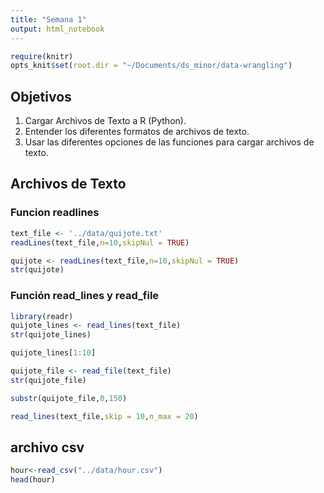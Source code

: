 ```yaml
---
title: "Semana 1"
output: html_notebook
---
```


```r
require(knitr)
opts_knit$set(root.dir = "~/Documents/ds_minor/data-wrangling")
```



## Objetivos

1. Cargar Archivos de Texto a R (Python).
2. Entender los diferentes formatos de archivos de texto.
3. Usar las diferentes opciones de las funciones para cargar archivos de texto.

## Archivos de Texto

### Funcion readlines

```r
text_file <- '../data/quijote.txt'
readLines(text_file,n=10,skipNul = TRUE)
```


```r
quijote <- readLines(text_file,n=10,skipNul = TRUE)
str(quijote)
```




### Función read_lines y read_file
```r
library(readr)
quijote_lines <- read_lines(text_file)
str(quijote_lines)
```

```r
quijote_lines[1:10]
```


```r
quijote_file <- read_file(text_file) 
str(quijote_file)
```

```r
substr(quijote_file,0,150)
```


```r
read_lines(text_file,skip = 10,n_max = 20)
```

## archivo csv 


```r
hour<-read_csv("../data/hour.csv")
head(hour)
```




